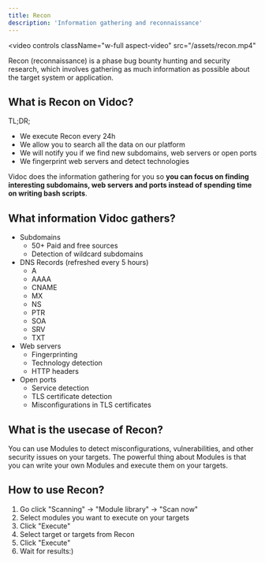 ```yaml
---
title: Recon
description: 'Information gathering and reconnaissance'
---
```


<video
  controls
  className="w-full aspect-video"
  src="/assets/recon.mp4"
></video>

<Accordion title="Reconnaissance TL;DR;">
  Recon (reconnaissance) is a phase bug bounty hunting and security research, which involves gathering as much information as possible about the target system or application.
</Accordion>

## What is Recon on Vidoc?

TL;DR;
- We execute Recon every 24h
- We allow you to search all the data on our platform
- We will notify you if we find new subdomains, web servers or open ports
- We fingerprint web servers and detect technologies

Vidoc does the information gathering for you so **you can focus on finding interesting subdomains, web servers and ports instead of spending time on writing bash scripts**.

## What information Vidoc gathers?

- Subdomains
    - 50+ Paid and free sources
    - Detection of wildcard subdomains
- DNS Records (refreshed every 5 hours)
    - A
    - AAAA
    - CNAME
    - MX
    - NS
    - PTR
    - SOA
    - SRV
    - TXT
- Web servers
    - Fingerprinting
    - Technology detection
    - HTTP headers
- Open ports
    - Service detection
    - TLS certificate detection
    - Misconfigurations in TLS certificates

## What is the usecase of Recon?

You can use Modules to detect misconfigurations, vulnerabilities, and other security issues on your targets. The powerful thing about Modules is that you can write your own Modules and execute them on your targets.

## How to use Recon?

1. Go click "Scanning" -> "Module library" -> "Scan now"
2. Select modules you want to execute on your targets
3. Click "Execute"
4. Select target or targets from Recon
5. Click "Execute"
6. Wait for results:)